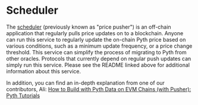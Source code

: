 # Scheduler

The [scheduler](https://github.com/pyth-network/pyth-crosschain/tree/main/apps/price_pusher) (previously known as "price pusher")
is an off-chain application that regularly pulls price updates on to a blockchain.
Anyone can run this service to regularly update the on-chain Pyth price based on various conditions, such as a minimum update frequency, or a price change threshold.
This service can simplify the process of migrating to Pyth from other oracles.
Protocols that currently depend on regular push updates can simply run this service.
Please see the README linked above for additional information about this service.

In addition, you can find an in-depth explanation from one of our contributors, Ali:
[How to Build with Pyth Data on EVM Chains (with Pusher): Pyth Tutorials](https://youtu.be/yhmo81JOH10)
